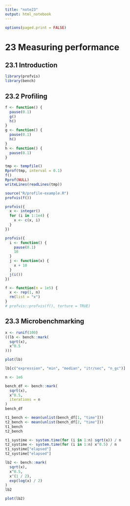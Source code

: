 ```yaml
---
title: "note23"
output: html_notebook
---
```


```r
options(paged.print = FALSE)
```

# 23 Measuring performance

## 23.1 Introduction

```r
library(profvis)
library(bench)
```

## 23.2 Profiling

```r
f <- function() {
  pause(0.1)
  g()
  h()
}
g <- function() {
  pause(0.1)
  h()
}
h <- function() {
  pause(0.1)
}
```

```r
tmp <- tempfile()
Rprof(tmp, interval = 0.1)
f()
Rprof(NULL)
writeLines(readLines(tmp))
```

```r
source("R/profile-example.R")
profvis(f())
```

```r
profvis({
  x <- integer()
  for (i in 1:1e4) {
    x <- c(x, i)
  }
})
```

```r
profvis({
  i <- function() {
    pause(0.1)
    10
  }
  j <- function(x) {
    x + 10
  }
  j(i())
})
```

```r
f <- function(n = 1e5) {
  x <- rep(1, n)
  rm(list = "x")
}
# profvis::profvis(f(), torture = TRUE)
```

## 23.3 Microbenchmarking

```r
x <- runif(100)
((lb <- bench::mark(
  sqrt(x),
  x^0.5
)))
```

```r
plot(lb)
```

```r
lb[c("expression", "min", "median", "itr/sec", "n_gc")]
```

```r
n <- 1e6
```

```r
bench_df <- bench::mark(
  sqrt(x),
  x^0.5,
  iterations = n
)
bench_df
```

```r
t1_bench <- mean(unlist(bench_df[1, "time"]))
t2_bench <- mean(unlist(bench_df[2, "time"]))
t1_bench
t2_bench
```

```r
t1_systime <- system.time(for (i in 1:n) sqrt(x)) / n
t2_systime <- system.time(for (i in 1:n) x^0.5) / n
t1_systime["elapsed"]
t2_systime["elapsed"]
```

```r
lb2 <- bench::mark(
  sqrt(x),
  x^0.5,
  x^(1 / 2),
  exp(log(x) / 2)
)
lb2
```

```r
plot(lb2)
```
